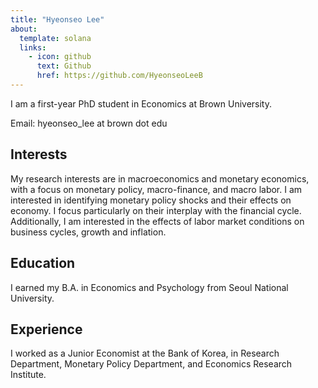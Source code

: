 ```yaml
---
title: "Hyeonseo Lee"
about:
  template: solana
  links:
    - icon: github
      text: Github
      href: https://github.com/HyeonseoLeeB
---
```


I am a first-year PhD student in Economics at Brown University. 

Email: hyeonseo_lee at brown dot edu

## Interests

My research interests are in macroeconomics and monetary economics, with a focus on monetary policy, macro-finance, and macro labor. I am interested in identifying monetary policy shocks and their effects on economy. I focus particularly on their interplay with the financial cycle. Additionally, I am interested in the effects of labor market conditions on business cycles, growth and inflation. 

## Education
I earned my B.A. in Economics and Psychology from Seoul National University. 

## Experience
I worked as a Junior Economist at the Bank of Korea, in Research Department, Monetary Policy Department, and Economics Research Institute.
